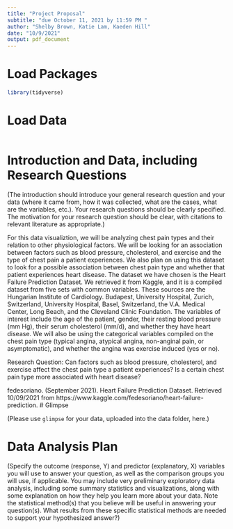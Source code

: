 ```yaml
---
title: "Project Proposal"
subtitle: "due October 11, 2021 by 11:59 PM "
author: "Shelby Brown, Katie Lam, Kaeden Hill"
date: "10/9/2021"
output: pdf_document
---
```


# Load Packages

```r
library(tidyverse) 
``` 

# Load Data
```r
```

# Introduction and Data, including Research Questions

(The introduction should introduce your general research question and your data (where it came from, how it was collected, what are the cases, what are the variables, etc.). Your research questions should be clearly specified. The motivation for your research question should be clear, with citations to relevant literature as appropriate.)

For this data visualiztion, we will be analyzing chest pain types and their relation to other physiological factors. We will be looking for an association between factors such as blood pressure, cholesterol, and exercise and the type of chest pain a patient experiences. We also plan on using this dataset to look for a possible association between chest pain type and whether that patient experiences heart disease. The dataset we have chosen is the Heart Failure Prediction Dataset. We retrieved it from Kaggle, and it is a compiled dataset from five sets with common variables. These sources are the Hungarian Institute of Cardiology. Budapest, University Hospital, Zurich, Switzerland, University Hospital, Basel, Switzerland, the V.A. Medical Center, Long Beach, and the Cleveland Clinic Foundation. The variables of interest include the age of the patient, gender, their resting blood pressure (mm Hg), their serum cholesterol (mm/d), and whether they have heart disease. We will also be using the categorical variables compiled on the chest pain type (typical angina, atypical angina, non-anginal pain, or asymptomatic), and whether the angina was exercise induced (yes or no).

Research Question: Can factors such as blood pressure, cholesterol, and exercise affect the chest pain type a patient experiences? Is a certain chest pain type more associated with heart disease?

fedesoriano. (September 2021). Heart Failure Prediction Dataset. Retrieved 10/09/2021 from https://www.kaggle.com/fedesoriano/heart-failure-prediction.
# Glimpse

(Please use `glimpse` for your data, uploaded into the data folder, here.)

# Data Analysis Plan

(Specify the outcome (response, Y) and predictor (explanatory, X) variables you will use to answer your question, as well as the comparison groups you will use, if applicable. You may include very preliminary exploratory data analysis, including some summary statistics and visualizations, along with some explanation on how they help you learn more about your data. Note the statistical method(s) that you believe will be useful in answering your question(s). 
What results from these specific statistical methods are needed to support your hypothesized answer?)

